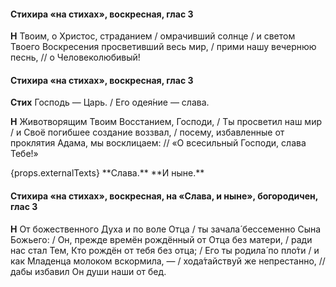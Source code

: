 #### Стихира «на стихах», воскресная, глас 3

**Н** Твоим, о Христос, страданием / омрачивший солнце / и светом Твоего Воскресения просветивший весь мир, / прими нашу вечернюю песнь, // о Человеколюбивый!

#### Стихира «на стихах», воскресная, глас 3

**Стих** Господь — Царь. / Его одея́ние — слава.

**Н** Животворящим Твоим Восстанием, Господи, / Ты просветил наш мир / и Своё погибшее создание воззвал, / посему, избавленные от проклятия Адама, мы восклицаем: // «О всесильный Господи, слава Тебе!»

<If condition={props.externalTexts}>
    <Then>
        {props.externalTexts}
    </Then>
    <Else>
        **Слава.**
    </Else>
</If>

<If condition={!props.hasExclusiveEnding}>
**И ныне.**

#### Стихира «на стихах», воскресная, на «Слава, и ныне», богородичен, глас 3

**Н** От божественного Духа и по воле Отца / ты зачала́ бессеменно Сына Божьего: / Он, прежде времён рождённый от Отца без матери, / ради нас стал Тем, Кто рождён от тебя без отца; / Его ты родила́ по пло́ти / и как Младенца молоком вскормила, — / хода́тайствуй же непрестанно, // дабы избавил Он души наши от бед.
</If>